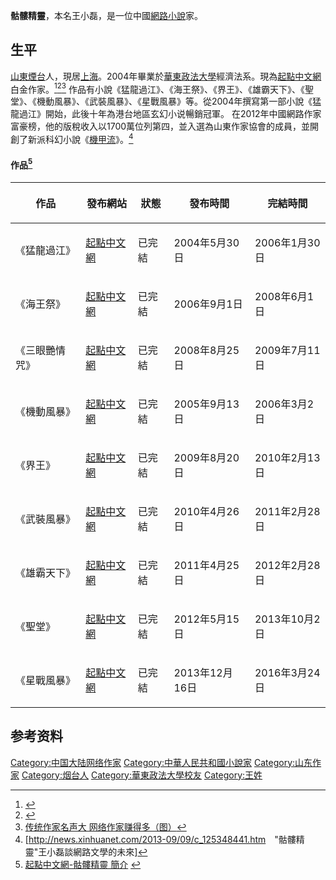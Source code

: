 '''骷髏精靈'''，本名王小磊，是一位中國[[網路小說|網路小說]]家。

==生平==
[[山東|山東]][[煙台|煙台]]人，現居[[上海|上海]]。2004年畢業於[[華東政法大學|華東政法大學]]經濟法系。現為[[起點中文網|起點中文網]]白金作家。<ref>{{Cite web |url=http://lywb.lyd.com.cn/html/2012-10/25/content_876195.htm |title=他是“骷髅精灵”王小磊 |access-date=2014-06-21 |archive-date=2016-03-04 |archive-url=https://web.archive.org/web/20160304124640/http://lywb.lyd.com.cn/html/2012-10/25/content_876195.htm |dead-url=no }}</ref><ref>{{Cite web |url=http://news.iqilu.com/shandong/yuanchuang/2013/0116/1426606.shtml |title=专访山东网络作家首富“骷髅精灵”：写不红就找工作 |access-date=2014-06-21 |archive-date=2019-05-13 |archive-url=https://web.archive.org/web/20190513021925/http://news.iqilu.com/shandong/yuanchuang/2013/0116/1426606.shtml |dead-url=no }}</ref><ref>[http://www.daynews.com.cn/sxjjrb/baban/1646392.html 传统作家名声大 网络作家赚得多（图）]{{dead link|date=2018年5月 |bot=InternetArchiveBot |fix-attempted=yes }}</ref> 作品有小說《猛龍過江》、《海王祭》、《界王》、《雄霸天下》、《聖堂》、《機動風暴》、《武裝風暴》、《星戰風暴》等。從2004年撰寫第一部小說《猛龍過江》開始，此後十年為港台地區玄幻小说暢銷冠軍。
在2012年中國網路作家富豪榜，他的版稅收入以1700萬位列第四，並入選為山東作家協會的成員，並開創了新派科幻小說《[[機甲流|機甲流]]》。<ref>[http://news.xinhuanet.com/2013-09/09/c_125348441.htm　"骷髏精靈"王小磊談網路文學的未來]{{Dead link|date=2018年6月 |bot=InternetArchiveBot |fix-attempted=no }}</ref>

==== 作品<ref>[http://www.qidian.com.tw/authors/6756 起點中文網-骷髏精靈 簡介] {{webarchive|url=https://web.archive.org/web/20140702122339/http://www.qidian.com.tw/authors/6756 |date=2014-07-02 }}</ref> ====
{| class="wikitable"
|-
! 作品 !! 發布網站 !! 狀態 !! 發布時間 !! 完結時間
|-
| 《猛龍過江》 || [[起點中文網|起點中文網]] || 已完結 || 2004年5月30日 || 2006年1月30日
|-
| 《海王祭》 || [[起點中文網|起點中文網]] || 已完結 || 2006年9月1日 || 2008年6月1日
|-
| 《三眼艷情咒》 || [[起點中文網|起點中文網]] || 已完結 || 2008年8月25日 || 2009年7月11日
|-
| 《機動風暴》 || [[起點中文網|起點中文網]] || 已完結 || 2005年9月13日 || 2006年3月2日
|-
| 《界王》 || [[起點中文網|起點中文網]] || 已完結 || 2009年8月20日 || 2010年2月13日
|-
| 《武裝風暴》 || [[起點中文網|起點中文網]] || 已完結 || 2010年4月26日 || 2011年2月28日
|-
| 《雄霸天下》 || [[起點中文網|起點中文網]] || 已完結 || 2011年4月25日 || 2012年2月28日
|-
| 《聖堂》 || [[起點中文網|起點中文網]] || 已完結 || 2012年5月15日 || 2013年10月2日
|-
| 《星戰風暴》 || [[起點中文網|起點中文網]] || 已完結 || 2013年12月16日 || 2016年3月24日
|}

==参考资料==
<references/>

{{DEFAULTSORT:W}}
[[Category:中国大陆网络作家|Category:中国大陆网络作家]]
[[Category:中華人民共和國小說家|Category:中華人民共和國小說家]]
[[Category:山东作家|Category:山东作家]]
[[Category:烟台人|Category:烟台人]]
[[Category:華東政法大學校友|Category:華東政法大學校友]]
[[Category:王姓|Category:王姓]]